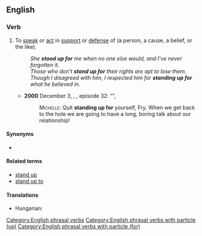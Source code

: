 ==English==

===Verb===
{{en-verb|head=[[stand up]] [[for]]|stands up for|standing up for|stood up for}}

# {{lb|en|transitive}} To [[speak]] or [[act]] in [[support]] or [[defense]] of (a person, a cause, a belief, or the like).
#: ''She '''stood up for''' me when no one else would, and I've never forgotten it.''
#: ''Those who don't '''stand up for''' their rights are apt to lose them.''
#: ''Though I disagreed with him, I respected him for '''standing up for''' what he believed in.''
#* '''2000''' December 3, {{w|J. Stewart Burns}}, ''{{w|Futurama}}'', episode 32: “{{w|The Cryonic Woman}}”,
#*: <span style="font-variant:small-caps">Michelle:</span> Quit '''standing up for''' yourself, Fry. When we get back to the hole we are going to have a long, boring talk about our relationship!

====Synonyms====
* {{l|en|stick up for}}

====Related terms====
* [[stand up]]
* [[stand up to]]

====Translations====
{{trans-top|to speak or act in support or defense of}}
* Hungarian: {{t+|hu|kiáll}}
{{trans-mid}}
{{trans-bottom}}

[[Category:English phrasal verbs]]
[[Category:English phrasal verbs with particle (up)]]
[[Category:English phrasal verbs with particle (for)]]